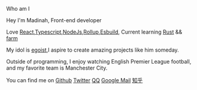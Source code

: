 <ExtraTitle>Who am I</ExtraTitle>

Hey I'm Madinah, Front-end developer

Love [React](https://react.dev/),[Typescript](https://www.typescriptlang.org/),[NodeJs](https://nodejs.org/en),[Rollup](https://github.com/rollup/rollup),[Esbuild](https://esbuild.github.io/),
Current learning [Rust](https://www.rust-lang.org/) && [farm](https://www.farmfe.org/)

My idol is [egoist](https://github.com/egoist),I aspire to create amazing projects like him someday.

Outside of programming, I enjoy watching English Premier League football, and my favorite team is Manchester City.

You can find me on [Github](https://github.com/Maidang1 'i-simple-icons-github') [Twitter](https://twitter.com/felixwliu 'i-simple-icons-twitter') [QQ](mailto:497350746@qq.com 'i-tdesign-logo-qq')
[Google Mail](mailto:felixwliu606@gmail.com 'i-simple-icons-google') [知乎](https://www.zhihu.com/people/maidang606 'i-simple-icons-zhihu')
